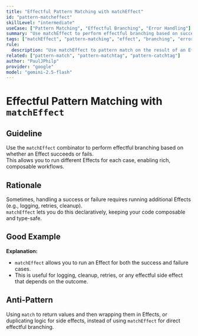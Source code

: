 ```yaml
---
title: "Effectful Pattern Matching with matchEffect"
id: "pattern-matcheffect"
skillLevel: "intermediate"
useCase: ["Pattern Matching", "Effectful Branching", "Error Handling"]
summary: "Use matchEffect to perform effectful branching based on success or failure, enabling rich workflows in the Effect world."
tags: ["matchEffect", "pattern-matching", "effect", "branching", "error-handling"]
rule:
  description: "Use matchEffect to pattern match on the result of an Effect, running effectful logic for both success and failure cases."
related: ["pattern-match", "pattern-matchtag", "pattern-catchtag"]
author: "PaulJPhilp"
provider: "google"
model: "gemini-2.5-flash"
---
```


# Effectful Pattern Matching with `matchEffect`

## Guideline

Use the `matchEffect` combinator to perform effectful branching based on whether an Effect succeeds or fails.  
This allows you to run different Effects for each case, enabling rich, composable workflows.

## Rationale

Sometimes, handling a success or failure requires running additional Effects (e.g., logging, retries, cleanup).  
`matchEffect` lets you do this declaratively, keeping your code composable and type-safe.

## Good Example

<Example path="./src/pattern-matcheffect.ts" />

**Explanation:**  
- `matchEffect` allows you to run an Effect for both the success and failure cases.
- This is useful for logging, cleanup, retries, or any effectful side effect that depends on the outcome.

## Anti-Pattern

Using `match` to return values and then wrapping them in Effects, or duplicating logic for side effects, instead of using `matchEffect` for direct effectful branching.